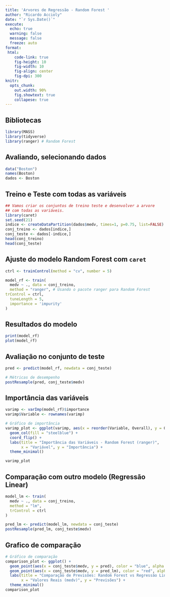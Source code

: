 ```yaml
---
title: 'Arvores de Regressão - Random Forest '
author: "Ricardo Accioly"
date: "`r Sys.Date()`"
execute: 
  echo: true
  warning: false
  message: false
  freeze: auto
format:
 html:
    code-link: true
    fig-height: 10
    fig-width: 10
    fig-align: center
    fig-dpi: 300
knitr: 
  opts_chunk: 
    out.width: 90%
    fig.showtext: true
    collapese: true
---
```


## Bibliotecas

```r
library(MASS)
library(tidyverse)
library(ranger) # Random Forest
```

## Avaliando, selecionando dados

```r
data("Boston")
names(Boston)
dados <- Boston 
```

## Treino e Teste com todas as variáveis

```r
## Vamos criar os conjuntos de treino teste e desenvolver a arvore 
## com todas as variáveis.
library(caret)
set.seed(21)
indice <- createDataPartition(dados$medv, times=1, p=0.75, list=FALSE)
conj_treino <- dados[indice,]
conj_teste <- dados[-indice,]
head(conj_treino)
head(conj_teste)
```

## Ajuste do modelo Random Forest com `caret`

```r
ctrl <- trainControl(method = "cv", number = 5)

model_rf <- train(
  medv ~ ., data = conj_treino,
  method = "ranger", # Usando o pacote ranger para Random Forest
trControl = ctrl,
  tuneLength = 5,
  importance = 'impurity'
)
```

## Resultados do modelo

```r
print(model_rf)
plot(model_rf)
```

## Avaliação no conjunto de teste

```r
pred <- predict(model_rf, newdata = conj_teste)

# Métricas de desempenho
postResample(pred, conj_teste$medv)
```

## Importância das variáveis

```r
varimp <- varImp(model_rf)$importance
varimp$Variable <- rownames(varimp)

# Gráfico de importância
varimp_plot <- ggplot(varimp, aes(x = reorder(Variable, Overall), y = Overall)) +
  geom_col(fill = "steelblue") +
  coord_flip() +
  labs(title = "Importância das Variáveis - Random Forest (ranger)",
       x = "Variável", y = "Importância") +
  theme_minimal()

varimp_plot
```

## Comparação com outro modelo (Regressão Linear)

```r
model_lm <- train(
  medv ~ ., data = conj_treino,
  method = "lm",
  trControl = ctrl
)

pred_lm <- predict(model_lm, newdata = conj_teste)
postResample(pred_lm, conj_teste$medv)
```

## Grafico de comparação

```r
# Gráfico de comparação
comparison_plot <- ggplot() +
  geom_point(aes(x = conj_teste$medv, y = pred), color = "blue", alpha = 0.5) +
  geom_point(aes(x = conj_teste$medv, y = pred_lm), color = "red", alpha = 0.5) +
  labs(title = "Comparação de Previsões: Random Forest vs Regressão Linear",
       x = "Valores Reais (medv)", y = "Previsões") +
  theme_minimal()
comparison_plot

```
